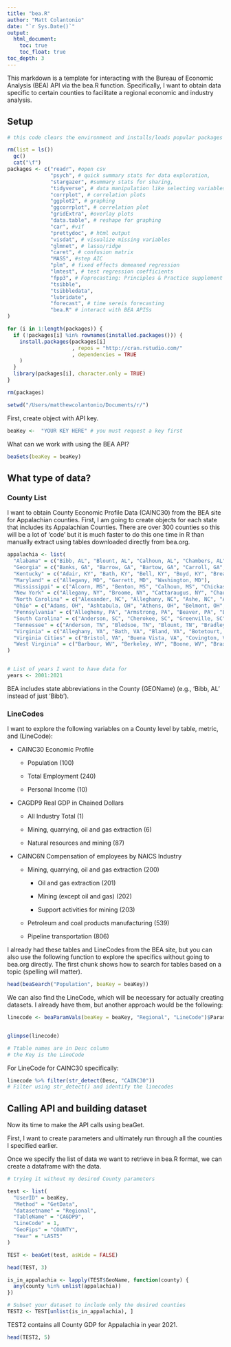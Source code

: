 ```yaml
---
title: "bea.R"
author: "Matt Colantonio"
date: "`r Sys.Date()`"
output:
  html_document:
    toc: true
    toc_float: true
toc_depth: 3
---
```


This markdown is a template for interacting with the Bureau of Economic Analysis (BEA) API via the bea.R function. Specifically, I want to obtain data specific to certain counties to facilitate a regional economic and industry analysis.

## Setup

```r
# this code clears the environment and installs/loads popular packages

rm(list = ls()) 
  gc()            
  cat("\f")  
packages <- c("readr", #open csv
              "psych", # quick summary stats for data exploration,
              "stargazer", #summary stats for sharing,
              "tidyverse", # data manipulation like selecting variables,
              "corrplot", # correlation plots
              "ggplot2", # graphing
              "ggcorrplot", # correlation plot
              "gridExtra", #overlay plots
              "data.table", # reshape for graphing 
              "car", #vif
              "prettydoc", # html output
              "visdat", # visualize missing variables
              "glmnet", # lasso/ridge
              "caret", # confusion matrix
              "MASS", #step AIC
              "plm", # fixed effects demeaned regression
              "lmtest", # test regression coefficients
              "fpp3", # Foprecasting: Principles & Practice supplement
              "tsibble", 
              "tsibbledata",
              "lubridate",
              "forecast", # time sereis forecasting
              "bea.R" # interact with BEA APISs
)

for (i in 1:length(packages)) {
  if (!packages[i] %in% rownames(installed.packages())) {
    install.packages(packages[i]
                     , repos = "http://cran.rstudio.com/"
                     , dependencies = TRUE
    )
  }
  library(packages[i], character.only = TRUE)
}

rm(packages)
```

```r
setwd("/Users/matthewcolantonio/Documents/r/")
```

First, create object with API key.

```r
beaKey <-  "YOUR KEY HERE" # you must request a key first
```

What can we work with using the BEA API?

```r
beaSets(beaKey = beaKey)
```

## What type of data?

### County List

I want to obtain County Economic Profile Data (CAINC30) from the BEA site for Appalachian counties. First, I am going to create objects for each state that includes its Appalachian Counties. There are over 300 counties so this will be a lot of 'code' but it is much faster to do this one time in R than manually extract using tables downloaded directly from bea.org.

```r
appalachia <- list(
  "Alabama" = c("Bibb, AL", "Blount, AL", "Calhoun, AL", "Chambers, AL", "Cherokee, AL", "Chilton, AL", "Clay, AL", "Cleburne, AL", "Colbert, AL", "Coosa, AL", "Cullman, AL", "DeKalb, AL", "Elmore, AL", "Etowah, AL", "Fayette, AL", "Franklin, AL", "Hale, AL", "Jackson, AL", "Jefferson, AL", "Lamar, AL", "Lauderdale, AL", "Lawrence, AL", "Limestone, AL", "Macon, AL", "Madison, AL", "Marion, AL", "Marshall, AL", "Morgan, AL", "Pickens, AL", "Randolph, AL", "St. Clair, AL", "Shelby, AL", "Talladega, AL", "Tallapoosa, AL", "Tuscaloosa, AL", "Walker, AL", "Winston, AL"),
  "Georgia" = c("Banks, GA", "Barrow, GA", "Bartow, GA", "Carroll, GA", "Catoosa, GA", "Chattooga, GA", "Cherokee, GA", "Dade, GA", "Dawson, GA", "Douglas, GA", "Elbert, GA", "Fannin, GA", "Floyd, GA", "Forsyth, GA", "Franklin, GA", "Gilmer, GA", "Gordon, GA", "Gwinnett, GA", "Habersham, GA", "Hall, GA", "Haralson, GA", "Hart, GA", "Heard, GA", "Jackson, GA", "Lumpkin, GA", "Madison, GA", "Murray, GA", "Paulding, GA", "Pickens, GA", "Polk, GA", "Rabun, GA", "Stephens, GA", "Towns, GA", "Union, GA", "Walker, GA", "White, GA", "Whitfield, GA"),
  "Kentucky" = c("Adair, KY", "Bath, KY", "Bell, KY", "Boyd, KY", "Breathitt, KY", "Carter, KY", "Casey, KY", "Clark, KY", "Clay, KY", "Clinton, KY", "Cumberland, KY", "Edmonson, KY", "Elliott, KY", "Estill, KY", "Fleming, KY", "Floyd, KY", "Garrard, KY", "Green, KY", "Greenup, KY", "Harlan, KY", "Hart, KY", "Jackson, KY", "Johnson, KY", "Knott, KY", "Knox, KY", "Laurel, KY", "Lawrence, KY", "Lee, KY", "Leslie, KY", "Letcher, KY", "Lewis, KY", "Lincoln, KY", "McCreary, KY", "Madison, KY", "Magoffin, KY", "Martin, KY", "Menifee, KY", "Metcalfe, KY", "Monroe, KY", "Montgomery, KY", "Morgan, KY", "Nicholas, KY", "Owsley, KY", "Perry, KY", "Pike, KY", "Powell, KY", "Pulaski, KY", "Robertson, KY", "Rockcastle, KY", "Rowan, KY", "Russell, KY", "Wayne, KY", "Whitley, KY", "Wolfe, KY"),
  "Maryland" = c("Allegany, MD", "Garrett, MD", "Washington, MD"),
  "Mississippi" = c("Alcorn, MS", "Benton, MS", "Calhoun, MS", "Chickasaw, MS", "Choctaw, MS", "Clay, MS", "Itawamba, MS", "Kemper, MS", "Lee, MS", "Lowndes, MS", "Marshall, MS", "Monroe, MS", "Montgomery, MS", "Noxubee, MS", "Oktibbeha, MS", "Panola, MS", "Pontotoc, MS", "Prentiss, MS", "Tippah, MS", "Tishomingo, MS", "Union, MS", "Webster, MS", "Winston, MS", "Yalobusha, MS"),
  "New York" = c("Allegany, NY", "Broome, NY", "Cattaraugus, NY", "Chautauqua, NY", "Chemung, NY", "Chenango, NY", "Cortland, NY", "Delaware, NY", "Otsego, NY", "Schoharie, NY", "Schuyler, NY", "Steuben, NY", "Tioga, NY", "Tompkins, NY"),
  "North Carolina" = c("Alexander, NC", "Alleghany, NC", "Ashe, NC", "Avery, NC", "Buncombe, NC", "Burke, NC", "Caldwell, NC", "Catawba, NC", "Cherokee, NC", "Clay, NC", "Cleveland, NC", "Davie, NC", "Forsyth, NC", "Graham, NC", "Haywood, NC", "Henderson, NC", "Jackson, NC", "McDowell, NC", "Macon, NC", "Madison, NC", "Mitchell, NC", "Polk, NC", "Rutherford, NC", "Stokes, NC", "Surry, NC", "Swain, NC", "Transylvania, NC", "Watauga, NC", "Wilkes, NC", "Yadkin, NC", "Yancey, NC"),
  "Ohio" = c("Adams, OH", "Ashtabula, OH", "Athens, OH", "Belmont, OH", "Brown, OH", "Carroll, OH", "Clermont, OH", "Columbiana, OH", "Coshocton, OH", "Gallia, OH", "Guernsey, OH", "Harrison, OH", "Highland, OH", "Hocking, OH", "Holmes, OH", "Jackson, OH", "Jefferson, OH", "Lawrence, OH", "Mahoning, OH", "Meigs, OH", "Monroe, OH", "Morgan, OH", "Muskingum, OH", "Noble, OH", "Perry, OH", "Pike, OH", "Ross, OH", "Scioto, OH", "Trumbull, OH", "Tuscarawas, OH", "Vinton, OH", "Washington, OH"),
  "Pennsylvania" = c("Allegheny, PA", "Armstrong, PA", "Beaver, PA", "Bedford, PA", "Blair, PA", "Bradford, PA", "Butler, PA", "Cambria, PA", "Cameron, PA", "Carbon, PA", "Centre, PA", "Clarion, PA", "Clearfield, PA", "Clinton, PA", "Columbia, PA", "Crawford, PA", "Elk, PA", "Erie, PA", "Fayette, PA", "Forest, PA", "Fulton, PA", "Greene, PA", "Huntingdon, PA", "Indiana, PA", "Jefferson, PA", "Juniata, PA", "Lackawanna, PA", "Lawrence, PA", "Luzerne, PA", "Lycoming, PA", "McKean, PA", "Mercer, PA", "Mifflin, PA", "Monroe, PA", "Montour, PA", "Northumberland, PA", "Perry, PA", "Pike, PA", "Potter, PA", "Schuylkill, PA", "Snyder, PA", "Somerset, PA", "Sullivan, PA", "Susquehanna, PA", "Tioga, PA", "Union, PA", "Venango, PA", "Warren, PA", "Washington, PA", "Wayne, PA", "Westmoreland, PA", "Wyoming, PA"),
  "South Carolina" = c("Anderson, SC", "Cherokee, SC", "Greenville, SC", "Oconee, SC", "Pickens, SC", "Spartanburg, SC", "Union, SC"),
  "Tennessee" = c("Anderson, TN", "Bledsoe, TN", "Blount, TN", "Bradley, TN", "Campbell, TN", "Cannon, TN", "Carter, TN", "Claiborne, TN", "Clay, TN", "Cocke, TN", "Coffee, TN", "Cumberland, TN", "DeKalb, TN", "Fentress, TN", "Franklin, TN", "Grainger, TN", "Greene, TN", "Grundy, TN", "Hamblen, TN", "Hamilton, TN", "Hancock, TN", "Hawkins, TN", "Jackson, TN", "Jefferson, TN", "Johnson, TN", "Knox, TN", "Lawrence, TN", "Lewis, TN", "Loudon, TN", "McMinn, TN", "Macon, TN", "Marion, TN", "Meigs, TN", "Monroe, TN", "Morgan, TN", "Overton, TN", "Pickett, TN", "Polk, TN", "Putnam, TN", "Rhea, TN", "Roane, TN", "Scott, TN", "Sequatchie, TN", "Sevier, TN", "Smith, TN", "Sullivan, TN", "Unicoi, TN", "Union, TN", "Van Buren, TN", "Warren, TN", "Washington, TN", "White, TN"),
  "Virginia" = c("Alleghany, VA", "Bath, VA", "Bland, VA", "Botetourt, VA", "Buchanan, VA", "Carroll, VA", "Craig, VA", "Dickenson, VA", "Floyd, VA", "Giles, VA", "Grayson, VA", "Henry, VA", "Highland, VA", "Lee, VA", "Montgomery, VA", "Patrick, VA", "Pulaski, VA", "Rockbridge, VA", "Russell, VA", "Scott, VA", "Smyth, VA", "Tazewell, VA", "Washington, VA", "Wise, VA", "Wythe, VA"),
  "Virginia Cities" = c("Bristol, VA", "Buena Vista, VA", "Covington, VA", "Galax, VA", "Lexington, VA", "Martinsville, VA", "Norton, VA", "Radford, VA"),
  "West Virginia" = c("Barbour, WV", "Berkeley, WV", "Boone, WV", "Braxton, WV", "Brooke, WV", "Cabell, WV", "Calhoun, WV", "Clay, WV", "Doddridge, WV", "Fayette, WV", "Gilmer, WV", "Grant, WV", "Greenbrier, WV", "Hampshire, WV", "Hancock, WV", "Hardy, WV", "Harrison, WV", "Jackson, WV", "Jefferson, WV", "Kanawha, WV", "Lewis, WV", "Lincoln, WV", "Logan, WV", "Marion, WV", "Marshall, WV", "Mason, WV", "McDowell, WV", "Mercer, WV", "Mineral, WV", "Mingo, WV", "Monongalia, WV", "Monroe, WV", "Morgan, WV", "Nicholas, WV", "Ohio, WV", "Pendleton, WV", "Pleasants, WV", "Pocahontas, WV", "Preston, WV", "Putnam, WV", "Raleigh, WV", "Randolph, WV", "Ritchie, WV", "Roane, WV", "Summers, WV", "Taylor, WV", "Tucker, WV", "Tyler, WV", "Upshur, WV", "Wayne, WV", "Webster, WV", "Wetzel, WV", "Wirt, WV", "Wood, WV", "Wyoming, WV")
)


# List of years I want to have data for
years <- 2001:2021
```

BEA includes state abbreviations in the County (GEOName) (e.g., 'Bibb, AL' instead of just 'Bibb').

### LineCodes

I want to explore the following variables on a County level by table, metric, and (LineCode):

-   CAINC30 Economic Profile

    -   Population (100)

    -   Total Employment (240)

    -   Personal Income (10)

-   CAGDP9 Real GDP in Chained Dollars

    -   All Industry Total (1)

    -   Mining, quarrying, oil and gas extraction (6)

    -   Natural resources and mining (87)

-   CAINC6N Compensation of employees by NAICS Industry

    -   Mining, quarrying, oil and gas extraction (200)

        -   Oil and gas extraction (201)

        -   Mining (except oil and gas) (202)

        -   Support activities for mining (203)

    -   Petroleum and coal products manufacturing (539)

    -   Pipeline transportation (806)

I already had these tables and LineCodes from the BEA site, but you can also use the following function to explore the specifics without going to bea.org directly. The first chunk shows how to search for tables based on a topic (spelling will matter).

```r
head(beaSearch("Population", beaKey = beaKey))
```

We can also find the LineCode, which will be necessary for actually creating datasets. I already have them, but another approach would be the following:

```r
linecode <- beaParamVals(beaKey = beaKey, "Regional", "LineCode")$ParamValue


glimpse(linecode)

# Ttable names are in Desc column
# the Key is the LineCode

```

For LineCode for CAINC30 specifically:

```r
linecode %>% filter(str_detect(Desc, "CAINC30")) 
# Filter using str_detect() and identify the linecodes
```

## Calling API and building dataset

Now its time to make the API calls using beaGet.

First, I want to create parameters and ultimately run through all the counties I specified earlier.

Once we specify the list of data we want to retrieve in bea.R format, we can create a dataframe with the data.

```r
# trying it without my desired County parameters

test <- list(
  "UserID" = beaKey, 
  "Method" = "GetData", 
  "datasetname" = "Regional", 
  "TableName" = "CAGDP9", 
  "LineCode" = 1,  
  "GeoFips" = "COUNTY",
  "Year" = "LAST5"
)

TEST <- beaGet(test, asWide = FALSE)

head(TEST, 3)
```

```r
is_in_appalachia <- lapply(TEST$GeoName, function(county) {
  any(county %in% unlist(appalachia))
})

# Subset your dataset to include only the desired counties
TEST2 <- TEST[unlist(is_in_appalachia), ]


```

TEST2 contains all County GDP for Appalachia in year 2021.

```r
head(TEST2, 5)
```
